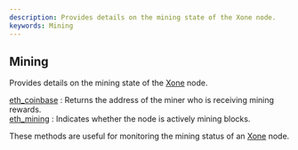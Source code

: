 ```yaml
---
description: Provides details on the mining state of the Xone node.
keywords: Mining
---
```



<Meta
  title="Xone mining info | dRPC"
/>

## Mining

Provides details on the mining state of the [Xone](https://xone.org/) node.

[eth_coinbase](/openapi/mining/eth_coinbase) : Returns the address of the miner who is receiving mining rewards. \
[eth_mining](/openapi/mining/eth_mining) : Indicates whether the node is actively mining blocks.

These methods are useful for monitoring the mining status of an [Xone](https://xone.org/) node.
